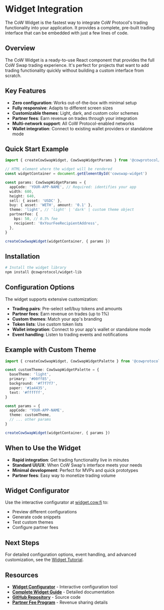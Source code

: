 # Widget Integration

The CoW Widget is the fastest way to integrate CoW Protocol's trading functionality into your application. It provides a complete, pre-built trading interface that can be embedded with just a few lines of code.

## Overview

The CoW Widget is a ready-to-use React component that provides the full CoW Swap trading experience. It's perfect for projects that want to add trading functionality quickly without building a custom interface from scratch.

## Key Features

- **Zero configuration**: Works out-of-the-box with minimal setup
- **Fully responsive**: Adapts to different screen sizes
- **Customizable themes**: Light, dark, and custom color schemes
- **Partner fees**: Earn revenue on trades through your integration
- **Multi-network support**: All CoW Protocol-enabled networks
- **Wallet integration**: Connect to existing wallet providers or standalone mode

## Quick Start Example

```typescript
import { createCowSwapWidget, CowSwapWidgetParams } from '@cowprotocol/widget-lib'

// HTML element where the widget will be rendered
const widgetContainer = document.getElementById('cowswap-widget')

const params: CowSwapWidgetParams = {
  appCode: 'YOUR-APP-NAME', // Required: identifies your app
  width: 600,
  height: 640,
  sell: { asset: 'USDC' },
  buy: { asset: 'WETH', amount: '0.1' },
  theme: 'light', // 'light' | 'dark' | custom theme object
  partnerFee: {
    bps: 50, // 0.5% fee
    recipient: '0xYourFeeRecipientAddress',
  },
}

createCowSwapWidget(widgetContainer, { params })
```

## Installation

```bash
# Install the widget library
npm install @cowprotocol/widget-lib
```

## Configuration Options

The widget supports extensive customization:

- **Trading pairs**: Pre-select sell/buy tokens and amounts
- **Partner fees**: Earn revenue on trades (up to 1%)
- **Custom themes**: Match your app's branding
- **Token lists**: Use custom token lists
- **Wallet integration**: Connect to your app's wallet or standalone mode
- **Event handling**: Listen to trading events and notifications

## Example with Custom Theme

```typescript
import { createCowSwapWidget, CowSwapWidgetPalette } from '@cowprotocol/widget-lib'

const customTheme: CowSwapWidgetPalette = {
  baseTheme: 'light',
  primary: '#00ff85',
  background: '#f7f7f7',
  paper: '#1a4435',
  text: '#ffffff',
}

const params = {
  appCode: 'YOUR-APP-NAME',
  theme: customTheme,
  // ... other params
}

createCowSwapWidget(widgetContainer, { params })
```

## When to Use the Widget

- **Rapid integration**: Get trading functionality live in minutes
- **Standard UI/UX**: When CoW Swap's interface meets your needs
- **Minimal development**: Perfect for MVPs and quick prototypes
- **Partner fees**: Easy way to monetize trading volume

## Widget Configurator

Use the interactive configurator at [widget.cow.fi](https://widget.cow.fi) to:
- Preview different configurations
- Generate code snippets
- Test custom themes
- Configure partner fees

## Next Steps

For detailed configuration options, event handling, and advanced customization, see the [Widget Tutorial](../tutorials/widget/widget.md).

## Resources

- **[Widget Configurator](https://widget.cow.fi)** - Interactive configuration tool
- **[Complete Widget Guide](../tutorials/widget/widget.md)** - Detailed documentation
- **[GitHub Repository](https://github.com/cowprotocol/cowswap)** - Source code
- **[Partner Fee Program](/governance/fees/partner-fee)** - Revenue sharing details